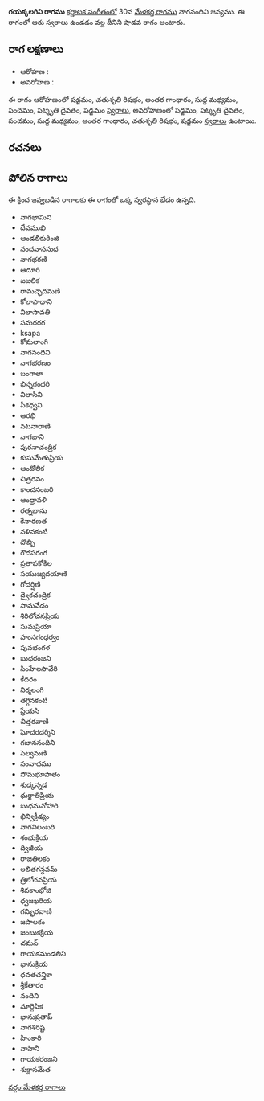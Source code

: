 {{Infobox ragam
	| name          	= గయక్కలగిని
	| synonym	    	= 
	| mela          	= 
	| chakra        	= 
	| janaka        	= 
	| type          	= శాడవ
	| arohanam      	= {{svaraC|S|R2|G3|M1|P|D3|S'}} 
	| avarohanam    	= {{svaraC|S'|D3|P|M1|G3|R2|S}}
	| jeeva         	=
	| chhaya        	=
	| nyasa         	=
	| vishesha      	= 
	| equivalent  		= 
}}
{{కర్ణాటక సంగీత రాగాలు}}
'''గయక్కలగిని రాగము''' [[కర్ణాటక సంగీతం]]లో 30వ [[మేళకర్త రాగము]] నాగనందిని జన్యము.  ఈ రాగంలో ఆరు స్వరాలు ఉండడం వల్ల దీనిని షాడవ రాగం అంటారు.


==రాగ లక్షణాలు==


* ఆరోహణ : {{svaraC|S|R2|G3|M1|P|D3|S'}} 
* అవరోహణ : {{svaraC|S'|D3|P|M1|G3|R2|S}}

ఈ రాగం ఆరోహణంలో షడ్జమం, చతుశృతి రిషభం, అంతర గాంధారం, సుద్ద మధ్యమం, పంచమం, షట్శృతి దైవతం, షడ్జమం [[స్వరాలు]], అవరోహణంలో షడ్జమం, షట్శృతి దైవతం, పంచమం, సుద్ద మధ్యమం, అంతర గాంధారం, చతుశృతి రిషభం, షడ్జమం [[స్వరాలు]] ఉంటాయి.

==రచనలు==



==పోలిన రాగాలు==
ఈ క్రింద ఇవ్వబడిన రాగాలకు ఈ రాగంతో ఒక్క స్వరస్థాన భేదం ఉన్నది.
* నాగభామిని
* దేవముఖి
* ఆండలీకురింజి
* నందవాససుధ
* నాగభరణి
* ఆదూరి
* జజలిక
* రామచ్ఛదమణి
* కోలాపాధాని
* విలాసావతి
* సమరరగ
* ksapa
* కోమలాంగి
* నాగనందిని
* నాగభరణం
* బంగాలా
* భిన్నగంధరి
* విలాసిని
* పీకధ్వని
* ఆరభి
* నటనారాణి
* నాగభాని
* పురనాచంద్రిక
* కుసుమేతుప్రియ
* ఆందోలిక
* చిత్రరవం
* కాంచనంబరి
* ఆంధ్రావళి
* రత్నభాను
* కేనారణత
* నళినకంటి
* దొబ్బి
* గౌదసరంగ
* ప్రతాపకోకిల
* సయుజ్యదయాణి
* గోదర్షిణి
* ద్వైకచంద్రిక
* సామవేదం
* శిరిలోచనప్రియ
* సుమప్రియా
* హంసగంధర్వం
* పువభంగళ
* బుధరంజని
* సింహేలసావేరి
* కేదరం
* నిర్మలంగి
* తగ్గినకంటి
* ప్రేయసి
* చిత్తరవాణి
* ఘోదరదర్శిని
* గజాననందిని
* సెల్వమణి
* సంవాదము
* సోమభూపాలెం
* శుధ్కన్నడ
* ధుర్జాతిప్రియ
* బుధమనోహరి
* భిన్విక్రీడ్యం
* నాగనిలంబరి
* శంభుక్రియ
* ద్విజీయ
* రాజతిలకం
* లలితగన్ధవమ్
* త్రిలోచనప్రియ
* శివకాంభోజి
* ధ్వజఖరియ
* గమ్భిరవాణి
* జపాలకం
* జంబుకక్రియ
* చమన్
* గాయకమండలిని
* భానుక్రియ
* ధవతచన్త్రికా
* శ్రీకేతారం
* నందిని
* మార్గెషిక
* భానుప్రతాప్
* నాగశిరిష్ట
* హింకారి
* వాహినీ
* గాయకరంజని
* శుక్లాసమేత



[[వర్గం:మేళకర్త రాగాలు]]